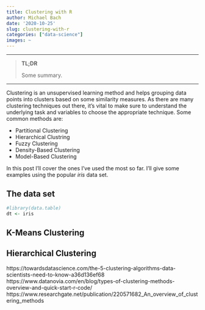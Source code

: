 ```yaml
---
title: Clustering with R
author: Michael Bach
date: '2020-10-25'
slug: clustering-with-r
categories: ["data-science"]
images: ~
---
```


---------------------------------------

> **TL;DR**
>
> Some summary.

---------------------------------------

Clustering is an unsupervised learning method and helps grouping data points into clusters based on some similarity measures. As there are many clustering techniques out there, it's vital to make sure to understand the underlying task and variables to choose the appropriate technique. Some common methods are:

- Partitional Clustering
- Hierarchical Clustring
- Fuzzy Clustering
- Density-Based Clustering
- Model-Based Clustering

In this post I'll cover the ones I've used the most so far. I'll give some examples using the popular *iris* data set.

## The data set

```r
#library(data.table)
dt <- iris

```


## K-Means Clustering


## Hierarchical Clustering

https://towardsdatascience.com/the-5-clustering-algorithms-data-scientists-need-to-know-a36d136ef68
https://www.datanovia.com/en/blog/types-of-clustering-methods-overview-and-quick-start-r-code/
https://www.researchgate.net/publication/220571682_An_overview_of_clustering_methods


